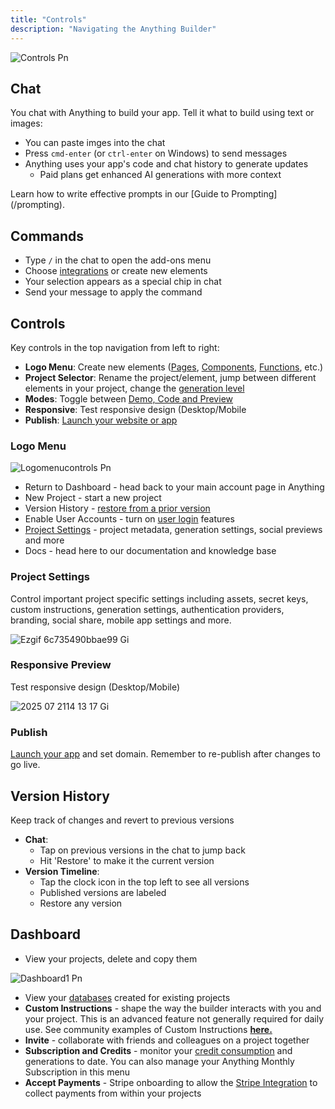 ```yaml
---
title: "Controls"
description: "Navigating the Anything Builder"
---
```


![Controls Pn](/images/controls.png)

## Chat

You chat with Anything to build your app. Tell it what to build using text or images:

- You can paste imges into the chat
- Press `cmd-enter` (or `ctrl-enter` on Windows) to send messages
- Anything uses your app's code and chat history to generate updates
  - Paid plans get enhanced AI generations with more context



<Info>
  Learn how to write effective prompts in our [Guide to Prompting](/prompting).
</Info>

## Commands

- Type `/` in the chat to open the add-ons menu
- Choose [integrations](/builder/integrations) or create new elements
- Your selection appears as a special chip in chat
- Send your message to apply the command

## Controls

Key controls in the top navigation from left to right:

- **Logo Menu**: Create new elements ([Pages](/builder/pages), [Components](/builder/components), [Functions](/builder/functions), etc.)
- **Project Selector**: Rename the project/element, jump between different elements in your project, change the [generation level](#generations)
- **Modes**: Toggle between [Demo, Code and Preview](/Modes)
- **Responsive**: Test responsive design (Desktop/Mobile
- **Publish**: [Launch your website or app](/publish-and-share/publish)

### Logo Menu

![Logomenucontrols Pn](/images/logomenucontrols.png)

- Return to Dashboard - head back to your main account page in Anything
- New Project - start a new project
- Version History - [restore from a prior version](https://www.create.xyz/docs/essentials#version-history)
- Enable User Accounts - turn on [user login](/builder/user-accounts) features
- [Project Settings](https://www.create.xyz/docs/essentials#project-settings) - project metadata, generation settings, social previews and more
- Docs - head here to our documentation and knowledge base

### Project Settings

Control important project specific settings including assets, secret keys, custom instructions, generation settings, authentication providers, branding, social share, mobile app settings and more.

![Ezgif 6c735490bbae99 Gi](/images/ezgif-6c735490bbae99.gif)


### Responsive Preview

Test responsive design (Desktop/Mobile)

![2025 07 2114 13 17 Gi](/images/2025-07-2114.13.17.gif)

### Publish

[Launch your app](/publish-and-share/publish) and set domain. Remember to re-publish after changes to go live.

## Version History

Keep track of changes and revert to previous versions

- **Chat**:
  - Tap on previous versions in the chat to jump back
  - Hit 'Restore' to make it the current version
- **Version Timeline**:
  - Tap the clock icon in the top left to see all versions
  - Published versions are labeled
  - Restore any version

## Dashboard

- View your projects, delete and copy them

![Dashboard1 Pn](/images/dashboard1.png)

- View your [databases](/builder/databases) created for existing projects
- **Custom Instructions** - shape the way the builder interacts with you and your project. This is an advanced feature not generally required for daily use. See community examples of Custom Instructions [**here.**](https://www.create.xyz/custom-instructions)
- **Invite** - collaborate with friends and colleagues on a project together
- **Subscription and Credits** - monitor your [credit consumption](/account/credits) and generations to date. You can also manage your Anything Monthly Subscription in this menu
- **Accept Payments** - Stripe onboarding to allow the [Stripe Integration](/stripe) to collect payments from within your projects